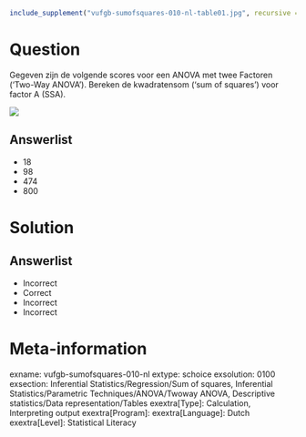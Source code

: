 ```{r, echo = FALSE, results = "hide"}
include_supplement("vufgb-sumofsquares-010-nl-table01.jpg", recursive = TRUE)
```

Question
========

Gegeven zijn de volgende scores voor een ANOVA met twee Factoren (‘Two-Way ANOVA’). Bereken de kwadratensom (‘sum of squares’) voor factor A (SSA).

![](vufgb-sumofsquares-010-nl-table01.jpg)
  
Answerlist
----------
* 18
* 98
* 474
* 800


Solution
========

Answerlist
----------
* Incorrect
* Correct
* Incorrect
* Incorrect

Meta-information
================
exname: vufgb-sumofsquares-010-nl
extype: schoice
exsolution: 0100
exsection: Inferential Statistics/Regression/Sum of squares, Inferential Statistics/Parametric Techniques/ANOVA/Twoway ANOVA, Descriptive statistics/Data representation/Tables
exextra[Type]: Calculation, Interpreting output
exextra[Program]: 
exextra[Language]: Dutch
exextra[Level]: Statistical Literacy